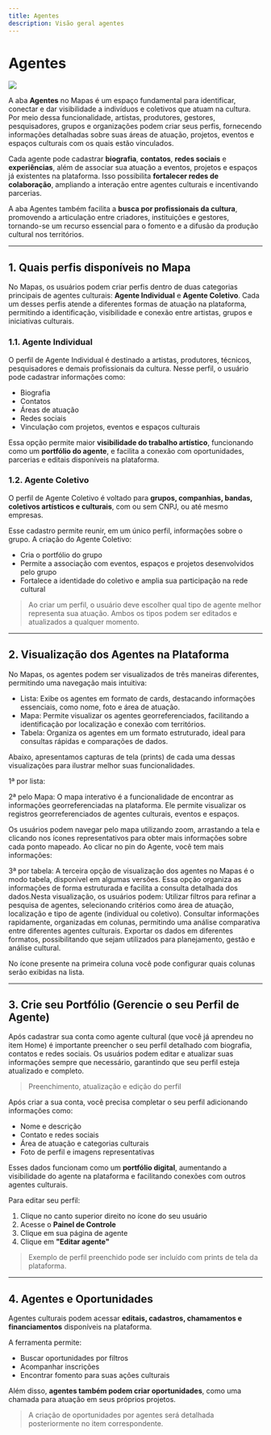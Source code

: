 ```yaml
---
title: Agentes
description: Visão geral agentes
---
```


# Agentes

![](./img/04_agents/04_agentes_icon.jpg)

A aba **Agentes** no Mapas é um espaço fundamental para identificar, conectar e dar visibilidade a indivíduos e coletivos que atuam na cultura. Por meio dessa funcionalidade, artistas, produtores, gestores, pesquisadores, grupos e organizações podem criar seus perfis, fornecendo informações detalhadas sobre suas áreas de atuação, projetos, eventos e espaços culturais com os quais estão vinculados.

Cada agente pode cadastrar **biografia**, **contatos**, **redes sociais** e **experiências**, além de associar sua atuação a eventos, projetos e espaços já existentes na plataforma. Isso possibilita **fortalecer redes de colaboração**, ampliando a interação entre agentes culturais e incentivando parcerias.

A aba Agentes também facilita a **busca por profissionais da cultura**, promovendo a articulação entre criadores, instituições e gestores, tornando-se um recurso essencial para o fomento e a difusão da produção cultural nos territórios.

---

## 1. Quais perfis disponíveis no Mapa

No Mapas, os usuários podem criar perfis dentro de duas categorias principais de agentes culturais: **Agente Individual** e **Agente Coletivo**. Cada um desses perfis atende a diferentes formas de atuação na plataforma, permitindo a identificação, visibilidade e conexão entre artistas, grupos e iniciativas culturais.

### 1.1. Agente Individual

O perfil de Agente Individual é destinado a artistas, produtores, técnicos, pesquisadores e demais profissionais da cultura. Nesse perfil, o usuário pode cadastrar informações como:

- Biografia  
- Contatos  
- Áreas de atuação  
- Redes sociais  
- Vinculação com projetos, eventos e espaços culturais  

Essa opção permite maior **visibilidade do trabalho artístico**, funcionando como um **portfólio do agente**, e facilita a conexão com oportunidades, parcerias e editais disponíveis na plataforma.

### 1.2. Agente Coletivo

O perfil de Agente Coletivo é voltado para **grupos, companhias, bandas, coletivos artísticos e culturais**, com ou sem CNPJ, ou até mesmo empresas.

Esse cadastro permite reunir, em um único perfil, informações sobre o grupo. A criação do Agente Coletivo:

- Cria o portfólio do grupo  
- Permite a associação com eventos, espaços e projetos desenvolvidos pelo grupo  
- Fortalece a identidade do coletivo e amplia sua participação na rede cultural

> Ao criar um perfil, o usuário deve escolher qual tipo de agente melhor representa sua atuação. Ambos os tipos podem ser editados e atualizados a qualquer momento.

---

## 2. Visualização dos Agentes na Plataforma

No Mapas, os agentes podem ser visualizados de três maneiras diferentes, permitindo uma navegação mais intuitiva:

- Lista: Exibe os agentes em formato de cards, destacando informações essenciais, como nome, foto e área de atuação.
- Mapa: Permite visualizar os agentes georreferenciados, facilitando a identificação por localização e conexão com territórios.
- Tabela: Organiza os agentes em um formato estruturado, ideal para consultas rápidas e comparações de dados.

Abaixo, apresentamos capturas de tela (prints) de cada uma dessas visualizações para ilustrar melhor suas funcionalidades. 

1ª por lista:


2ª pelo Mapa:
O mapa interativo é a funcionalidade de encontrar as informações georreferenciadas na plataforma. Ele permite visualizar os registros georreferenciados de agentes culturais, eventos e espaços. 

Os usuários podem navegar pelo mapa utilizando zoom, arrastando a tela e clicando nos ícones representativos para obter mais informações sobre cada ponto mapeado. Ao clicar no pin do Agente, você tem mais informações:


3ª por tabela:
A terceira opção de visualização dos agentes no Mapas é o modo tabela, disponível em algumas versões. Essa opção organiza as informações de forma estruturada e facilita a consulta detalhada dos dados.Nesta visualização, os usuários podem:
Utilizar filtros para refinar a pesquisa de agentes, selecionando critérios como área de atuação, localização e tipo de agente (individual ou coletivo).
Consultar informações rapidamente, organizadas em colunas, permitindo uma análise comparativa entre diferentes agentes culturais.
Exportar os dados em diferentes formatos, possibilitando que sejam utilizados para planejamento, gestão e análise cultural.

No ícone  presente na primeira coluna você pode configurar quais colunas serão exibidas na lista.

---

## 3. Crie seu Portfólio (Gerencie o seu Perfil de Agente)

Após cadastrar sua conta como agente cultural (que você já aprendeu no item Home) é importante preencher o seu perfil detalhado com biografia, contatos e redes sociais. Os usuários podem editar e atualizar suas informações sempre que necessário, garantindo que seu perfil esteja atualizado e completo.

> Preenchimento, atualização e edição do perfil

Após criar a sua conta, você precisa completar o seu perfil adicionando informações como:

- Nome e descrição  
- Contato e redes sociais  
- Área de atuação e categorias culturais  
- Foto de perfil e imagens representativas  

Esses dados funcionam como um **portfólio digital**, aumentando a visibilidade do agente na plataforma e facilitando conexões com outros agentes culturais.

Para editar seu perfil:

1. Clique no canto superior direito no ícone do seu usuário  
2. Acesse o **Painel de Controle**  
3. Clique em sua página de agente  
4. Clique em **"Editar agente"**

> Exemplo de perfil preenchido pode ser incluído com prints de tela da plataforma.

---

## 4. Agentes e Oportunidades

Agentes culturais podem acessar **editais, cadastros, chamamentos e financiamentos** disponíveis na plataforma.

A ferramenta permite:

- Buscar oportunidades por filtros  
- Acompanhar inscrições  
- Encontrar fomento para suas ações culturais  

Além disso, **agentes também podem criar oportunidades**, como uma chamada para atuação em seus próprios projetos.

> A criação de oportunidades por agentes será detalhada posteriormente no item correspondente.
